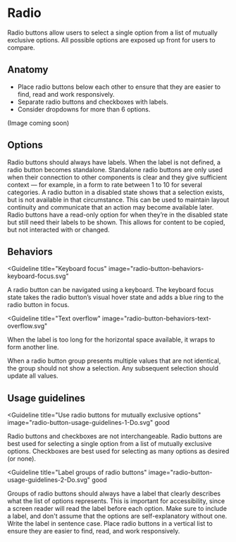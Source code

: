 # Radio

Radio buttons allow users to select a single option from a list of mutually
exclusive options. All possible options are exposed up front for users to
compare.

<AssetLinks>
  <AssetLink href="https://react.fabric-ds.io/toggle" />
  <AssetLink href="https://vue.fabric-ds.io/forms" />
</AssetLinks>

<TableOfContents />

## Anatomy

- Place radio buttons below each other to ensure that they are easier to find,
  read and work responsively.
- Separate radio buttons and checkboxes with labels.
- Consider dropdowns for more than 6 options.

(Image coming soon)

## Options

<Guideline title="Label" image="radio-button-options-label.svg">
  Radio buttons should always have labels. When the label is not defined, a
  radio button becomes standalone. Standalone radio buttons are only used when
  their connection to other components is clear and they give sufficient context
  — for example, in a form to rate between 1 to 10 for several categories.
</Guideline>

<Guideline title="Disabled" image="radio-button-options-disabled.svg">
  A radio button in a disabled state shows that a selection exists, but is not
  available in that circumstance. This can be used to maintain layout continuity
  and communicate that an action may become available later.
</Guideline>

<Guideline title="Read-only" image="radio-button-options-read-only.svg">
  Radio buttons have a read-only option for when they’re in the disabled state
  but still need their labels to be shown. This allows for content to be copied,
  but not interacted with or changed.
</Guideline>

## Behaviors

<Guideline
  title="Keyboard focus"
  image="radio-button-behaviors-keyboard-focus.svg"
>
  A radio button can be navigated using a keyboard. The keyboard focus state
  takes the radio button’s visual hover state and adds a blue ring to the radio
  button in focus.
</Guideline>

<Guideline
  title="Text overflow"
  image="radio-button-behaviors-text-overflow.svg"
>
  When the label is too long for the horizontal space available, it wraps to
  form another line.
</Guideline>

<Guideline title="Mixed value" image="radio-button-behaviors-mixed-value.svg">
  When a radio button group presents multiple values that are not identical, the
  group should not show a selection. Any subsequent selection should update all
  values.
</Guideline>

## Usage guidelines

<Guideline
  title="Use radio buttons for mutually exclusive options"
  image="radio-button-usage-guidelines-1-Do.svg"
  good
>
  Radio buttons and checkboxes are not interchangeable. Radio buttons are best
  used for selecting a single option from a list of mutually exclusive options.
  Checkboxes are best used for selecting as many options as desired (or none).
</Guideline>
<Guideline image="radio-button-usage-guidelines-1-Dont.svg" bad></Guideline>

<Guideline
  title="Label groups of radio buttons"
  image="radio-button-usage-guidelines-2-Do.svg"
  good
>
  Groups of radio buttons should always have a label that clearly describes what
  the list of options represents. This is important for accessibility, since a
  screen reader will read the label before each option. Make sure to include a
  label, and don't assume that the options are self-explanatory without one.
  Write the label in sentence case. Place radio buttons in a vertical list to
  ensure they are easier to find, read, and work responsively.
</Guideline>

<Guideline image="radio-button-usage-guidelines-2-Dont.svg" bad></Guideline>
